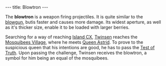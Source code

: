 ---
title: Blowtron
---

{{Infobox Item
 |image=Blowtron.gif
 |type=weapon
 |critical=acquired
 |magical=no
 |unique=yes
 |lba1=
 |lba2=yes
 |upgrades=final
 |rowposition=1
 |columnposition=3
 |effect=none
 |effectamount=
 |purpose=
 |combattype=enemies
 |powerlevel=red
 |rate=high
 |range=Medium
 |damage=Little
}}

The '''blowtron''' is a weapon firing projectiles. It is quite similar to the [[blowgun]], butis faster and causes more damage. Its widest aperture, as well as it's thicker size, enable it to be loaded with larger berries.

Searching for a way of reaching [[Island CX]], [[Twinsen]] reaches the [[Mosquibees Village]], where he meets [[Queen Astrid]]. To prove to the suspicious queen that his intentions are good, he has to pass the [[Test of Truth]]. Upon passing the challenge, Twinsen receives the blowtron, a symbol for him being an equal of the mosquibees.